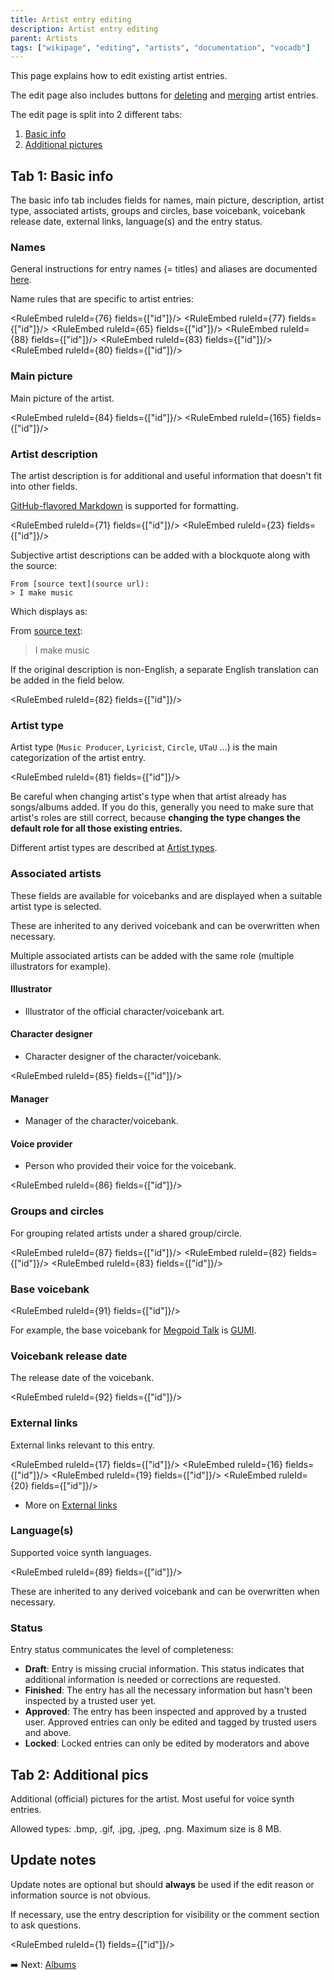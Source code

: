 ---
title: Artist entry editing
description: Artist entry editing
parent: Artists
tags: ["wikipage", "editing", "artists", "documentation", "vocadb"]
---


<Navigation />

This page explains how to edit existing artist entries.

The edit page also includes buttons for [deleting](/docs/content-removal-guidelines) and [merging](/docs/merging-entries) artist entries.

The edit page is split into 2 different tabs:

1) [Basic info](/docs/artist-entry-editing#tab-1-basic-info)
2) [Additional pictures](/docs/artist-entry-editing#tab-2-additional-pictures)

## Tab 1: Basic info

The basic info tab includes fields for names, main picture, description, artist type, associated artists, groups and circles, base voicebank, voicebank release date, external links, language(s) and the entry status.

### Names

General instructions for entry names (= titles) and aliases are documented [here](/docs/entry-names-and-aliases).

Name rules that are specific to artist entries:

<RuleEmbed ruleId={76} fields={["id"]}/>
<RuleEmbed ruleId={77} fields={["id"]}/>
<RuleEmbed ruleId={65} fields={["id"]}/>
<RuleEmbed ruleId={88} fields={["id"]}/>
<RuleEmbed ruleId={83} fields={["id"]}/>
<RuleEmbed ruleId={80} fields={["id"]}/>

### Main picture

Main picture of the artist. 

<RuleEmbed ruleId={84} fields={["id"]}/>
<RuleEmbed ruleId={165} fields={["id"]}/>

### Artist description

The artist description is for additional and useful information that doesn't fit into other fields.

[GitHub-flavored Markdown](https://docs.github.com/en/get-started/writing-on-github/getting-started-with-writing-and-formatting-on-github/basic-writing-and-formatting-syntax) is supported for formatting.

<RuleEmbed ruleId={71} fields={["id"]}/>
<RuleEmbed ruleId={23} fields={["id"]}/>

Subjective artist descriptions can be added with a blockquote along with the source:

```
From [source text](source url):
> I make music
```

Which displays as:

From [source text](https://example.com/):
> I make music

If the original description is non-English, a separate English translation can be added in the field below.

<RuleEmbed ruleId={82} fields={["id"]}/>

### Artist type

Artist type (`Music Producer`, `Lyricist`, `Circle`, `UTaU` ...) is the main categorization of the artist entry.

<RuleEmbed ruleId={81} fields={["id"]}/>

Be careful when changing artist's type when that artist already has songs/albums added. If you do this, generally you need to make sure that artist's roles are still correct, because **changing the type changes the default role for all those existing entries.**

Different artist types are described at [Artist types](/docs/artist-types).

### Associated artists

These fields are available for voicebanks and are displayed when a suitable artist type is selected.

These are inherited to any derived voicebank and can be overwritten when necessary.

Multiple associated artists can be added with the same role (multiple illustrators for example).

#### Illustrator

- Illustrator of the official character/voicebank art.

#### Character designer

- Character designer of the character/voicebank. 

<RuleEmbed ruleId={85} fields={["id"]}/>

#### Manager

- Manager of the character/voicebank.

#### Voice provider

- Person who provided their voice for the voicebank.

<RuleEmbed ruleId={86} fields={["id"]}/>

### Groups and circles

For grouping related artists under a shared group/circle.

<RuleEmbed ruleId={87} fields={["id"]}/>
<RuleEmbed ruleId={82} fields={["id"]}/>
<RuleEmbed ruleId={83} fields={["id"]}/>

### Base voicebank

<RuleEmbed ruleId={91} fields={["id"]}/>

For example, the base voicebank for [Megpoid Talk](https://vocadb.net/Ar/21629) is [GUMI](https://vocadb.net/Ar/3).

### Voicebank release date

The release date of the voicebank.

<RuleEmbed ruleId={92} fields={["id"]}/>

### External links

External links relevant to this entry. 

<RuleEmbed ruleId={17} fields={["id"]}/>
<RuleEmbed ruleId={16} fields={["id"]}/>
<RuleEmbed ruleId={19} fields={["id"]}/>
<RuleEmbed ruleId={20} fields={["id"]}/>

- More on [External links](/docs/external-links)

### Language(s)

Supported voice synth languages.

<RuleEmbed ruleId={89} fields={["id"]}/>

These are inherited to any derived voicebank and can be overwritten when necessary.

### Status

Entry status communicates the level of completeness:

- **Draft**: Entry is missing crucial information. This status indicates that additional information is needed or corrections are requested.
- **Finished**: The entry has all the necessary information but hasn't been inspected by a trusted user yet.
- **Approved**: The entry has been inspected and approved by a trusted user. Approved entries can only be edited and tagged by trusted users and above.
- **Locked**: Locked entries can only be edited by moderators and above

## Tab 2: Additional pics

Additional (official) pictures for the artist. Most useful for voice synth entries.

Allowed types: .bmp, .gif, .jpg, .jpeg, .png. Maximum size is 8 MB.

## Update notes

Update notes are optional but should **always** be used if the edit reason or information source is not obvious.

If necessary, use the entry description for visibility or the comment section to ask questions.

<RuleEmbed ruleId={1} fields={["id"]}/>

➡️ Next: [Albums](/docs/albums)